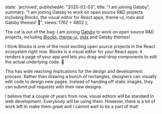 
  state: 'archived',
  publishedAt: "2020-02-03",
  title: "I am joining Gatsby",
  summary:
    "I am joining Gatsby to work on open source R&D projects including Blocks, the visual editor for React apps, theme-ui, mdx and Gatsby themes! 🎉",
  views: 1762 + 4802
};


<BlogPost meta={meta}>

The cat is out of the bag: I am joining [Gatsby](https://gatsbyjs.com) to work on open source R&D projects, including [Blocks](https://blocks-ui.com), [theme-ui](https://theme-ui.com), [mdx](https://mdxjs.com) and Gatsby themes!

I think Blocks is one of the most exciting open source projects in the React ecosystem right now. Blocks is a visual editor for your React apps: it renders a page of your app and lets you drag-and-drop components to edit the actual underlying code. 🤯

<Tweet id="1199384410199449600" />

This has wide reaching implications for the design and development process. Rather than drawing a bunch of rectangles, designers can visually edit code to design new pages. Instead of handing off static images, they can submit pull requests with their new designs.

I believe that a couple of years from now, visual editors will be standard in web development. Everybody will be using them. However, there is a lot of work left to make them great and I cannot wait to be a part of that!

</BlogPost>